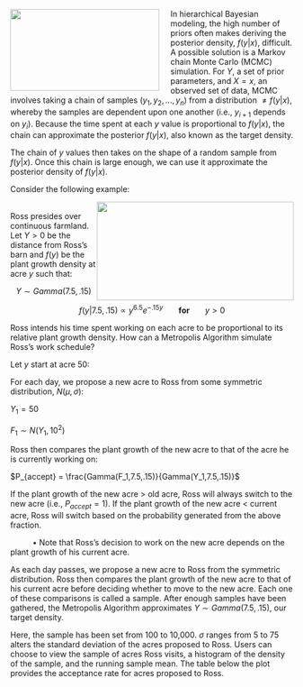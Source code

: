 <img src="http://images1.wikia.nocookie.net/__cb20120728230149/smallville/images/8/89/Metropolis2013.png" width="265" height="145" align="left" style="margin-right: 20px;">

In hierarchical Bayesian modeling, the high number of priors often makes deriving the posterior density, $f(y|x)$, difficult. A possible solution is a Markov chain Monte Carlo (MCMC) simulation. For $Y$, a set of prior parameters, and $X=x$, an observed set of data, MCMC involves taking a chain of samples ($y_1,y_2,...,y_n$) from a distribution $\neq f(y|x)$, whereby the samples are dependent upon one another (i.e., $y_{i+1}$ depends on $y_i$). Because the time spent at each $y$ value is proportional to $f(y|x)$, the chain can approximate the posterior $f(y|x)$, also known as the target density.

The chain of $y$ values then takes on the shape of a random sample from $f(y|x)$. Once this chain is large enough, we can use it approximate the posterior density of $f(y|x)$.

Consider the following example:

<img src="http://www.nrcs.usda.gov/Internet/FSE_MEDIA/stelprdb1049230.jpg" style="float:right" width="350" height="175">

<br>
Ross presides over continuous farmland. Let $Y>0$ be the distance from Ross's barn and $f(y)$ be the plant growth density at acre $y$ such that:

<center> $Y \sim Gamma (7.5, .15)$ 

$f(y|7.5,.15) \propto y^{6.5}e^{-.15y}$ &nbsp;&nbsp;&nbsp;&nbsp;&nbsp; <b>for</b> &nbsp;&nbsp;&nbsp;&nbsp;&nbsp; $y > 0$

</center>

Ross intends his time spent working on each acre to be proportional to its relative plant growth density. How can a Metropolis Algorithm simulate Ross's work schedule?

Let $y$ start at acre $50$:

For each day, we propose a new acre to Ross from some symmetric distribution, $N(\mu,\sigma)$:

$Y_1 = 50$

$F_1 \sim N(Y_1,10^2)$

Ross then compares the plant growth of the new acre to that of the acre he is currently working on:

$P_{accept} = \frac{Gamma(F_1,7.5,.15)}{Gamma(Y_1,7.5,.15)}$

If the plant growth of the new acre > old acre, Ross will always switch to the new acre (i.e., $P_{accept}=1$). If the plant growth of the new acre < current acre, Ross will switch based on the probability generated from the above fraction.

&nbsp;&nbsp;&nbsp;&nbsp;&nbsp;&nbsp;&nbsp;&nbsp;&nbsp;&nbsp;&bull; Note that Ross's decision to work on the new acre depends on the plant growth of his current acre.

As each day passes, we propose a new acre to Ross from the symmetric distribution. Ross then compares the plant growth of the new acre to that of his current acre before deciding whether to move to the new acre. Each one of these comparisons is called a sample. After enough samples have been gathered, the Metropolis Algorithm approximates $Y \sim Gamma (7.5, .15)$, our target density. 

Here, the sample has been set from 100 to 10,000. $\sigma$ ranges from 5 to 75 alters the standard deviation of the acres proposed to Ross. Users can choose to view the sample of acres Ross visits, a histogram of the density of the sample, and the running sample mean. The table below the plot provides the acceptance rate for acres proposed to Ross.
